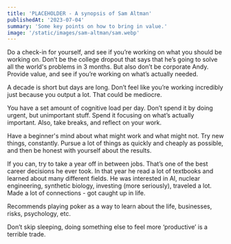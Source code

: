 ```yaml
---
title: 'PLACEHOLDER - A synopsis of Sam Altman'
publishedAt: '2023-07-04'
summary: 'Some key points on how to bring in value.'
image: '/static/images/sam-altman/sam.webp'
---
```

Do a check-in for yourself, and see if you’re working on what you should be working on. Don’t be the college dropout that says that he’s going to solve all the world's problems in 3 months. But also don’t be corporate Andy. Provide value, and see if you’re working on what’s actually needed.

A decade is short but days are long. Don’t feel like you’re working incredibly just because you output a lot. That could be mediocre.

You have a set amount of cognitive load per day. Don’t spend it by doing urgent, but unimportant stuff. Spend it focusing on what’s actually important. Also, take breaks, and reflect on your work.

Have a beginner's mind about what might work and what might not. Try new things, constantly. Pursue a lot of things as quickly and cheaply as possible, and then be honest with yourself about the results.

If you can, try to take a year off in between jobs. That’s one of the best career decisions he ever took. In that year he read a lot of textbooks and learned about many different fields. He was interested in AI, nuclear engineering, synthetic biology, investing (more seriously), traveled a lot. Made a lot of connections - got caught up in life.

Recommends playing poker as a way to learn about the life, businesses, risks, psychology, etc.

Don’t skip sleeping, doing something else to feel more ‘productive’ is a terrible trade.